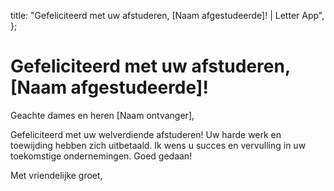   title: "Gefeliciteerd met uw afstuderen, [Naam afgestudeerde]! | Letter App",
};

# Gefeliciteerd met uw afstuderen, [Naam afgestudeerde]!

Geachte dames en heren [Naam ontvanger],

Gefeliciteerd met uw welverdiende afstuderen! Uw harde werk en toewijding hebben zich uitbetaald. Ik wens u succes en vervulling in uw toekomstige ondernemingen. Goed gedaan!

Met vriendelijke groet,
